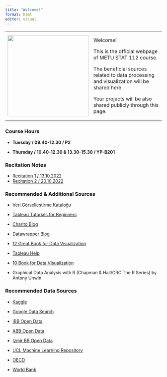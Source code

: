 ---
title: "Welcome!"
format: html
editor: visual
---

+-------------------------------------------------------------------------+------------------------------------------------------------------------------------------+
| ![](https://avatars.githubusercontent.com/u/114853998?v=4){width="260"} | Welcome!                                                                                 |
|                                                                         |                                                                                          |
|                                                                         | This is the official webpage of METU STAT 112 course.                                    |
|                                                                         |                                                                                          |
|                                                                         | The beneficial sources related to data processing and visualization will be shared here. |
|                                                                         |                                                                                          |
|                                                                         | Your projects will be also shared publicly through this page.                            |
+-------------------------------------------------------------------------+------------------------------------------------------------------------------------------+

### Course Hours

-   **Tuesday / 09.40-12.30 / P2**

-   **Thursday / 10.40-12.30 & 13.30-15.30 / YP-B201**

### Recitation Notes

-   [Recitation 1 / 13.10.2022](https://metustat112.github.io/Stat%20112-Recitation%201.html)
-   [Recitation 2 / 20.10.2022](https://metustat112.github.io/Recitation%202/Recitation-2.html)

### Recommended & Additional Sources

-   [Veri Görselleştirme Kataloğu](https://datavizcatalogue.com/TR/index.html)

-   [Tableau Tutorials for Beginners](https://intellipaat.com/blog/tutorial/tableau-tutorial/)

-   [Charito Blog](https://chartio.com/blog/)

-   [Datawrapper Blog](https://blog.datawrapper.de/)

-   [12 Great Book for Data Visualization](https://www.tableau.com/learn/articles/books-about-data-visualization)

-   [Tableau Help](https://www.tableau.com/support/help)

-   [10 Book for Data Visualization](https://www.datacamp.com/blog/top-10-data-visualization-books)

-   Graphical Data Analysis with R (Chapman & Hall/CRC The R Series) by Antony Unwin

### Recommended Data Sources

-   [Kaggle](https://www.kaggle.com/)

-   [Google Data Search](https://datasetsearch.research.google.com/)

-   [IBB Open Data](https://data.ibb.gov.tr/)

-   [ABB Open Data](https://seffaf.ankara.bel.tr/)

-   [Izmir BB Open Data](https://acikveri.bizizmir.com/)

-   [UCL Machine Learning Repository](https://archive.ics.uci.edu/ml/index.php)

-   [OECD](https://data.oecd.org/)

-   [World Bank](https://data.worldbank.org/)
